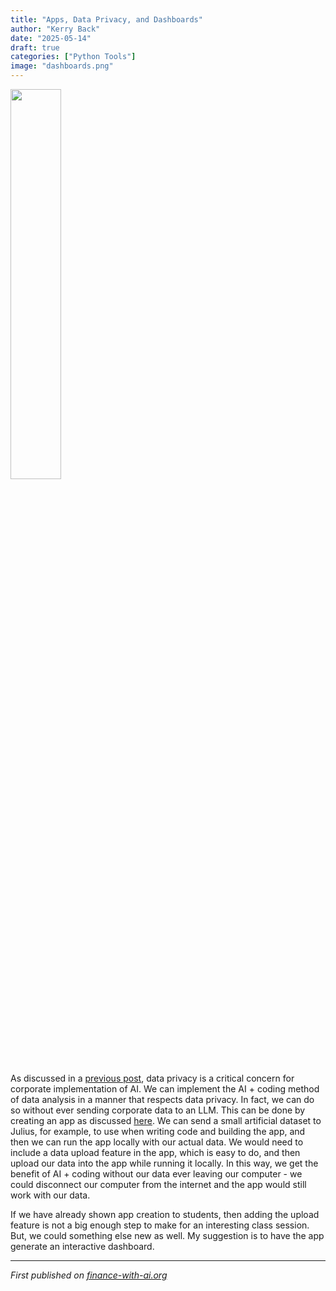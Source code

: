 ```yaml
---
title: "Apps, Data Privacy, and Dashboards"
author: "Kerry Back"
date: "2025-05-14"
draft: true
categories: ["Python Tools"]
image: "dashboards.png"  
---
```


![](dashboards.png){width=40% fig-align="center"}

As discussed in a [previous post](https://finance-with-ai.org/posts/08-apis), data privacy is a critical concern for corporate implementation of AI.  We can implement the AI + coding method of data analysis in a manner that respects data privacy.  In fact, we can do so without ever sending corporate data to an LLM.  This can be done by creating an app as discussed [here](https://finance-with-ai.org/posts/05-apps).  We can send a small artificial dataset to Julius, for example, to use when writing code and building the app, and then we can run the app locally with our actual data.  We would need to include a data upload feature in the app, which is easy to do, and then upload our data into the app while running it locally.  In this way, we get the benefit of AI + coding without our data ever leaving our computer - we could disconnect our computer from the internet and the app would still work with our data.

If we have already shown app creation to students, then adding the upload feature is not a big enough step to make for an interesting class session.  But, we could something else new as well.  My suggestion is to have the app generate an interactive dashboard.  

---

*First published on [finance-with-ai.org](https://finance-with-ai.org)* 